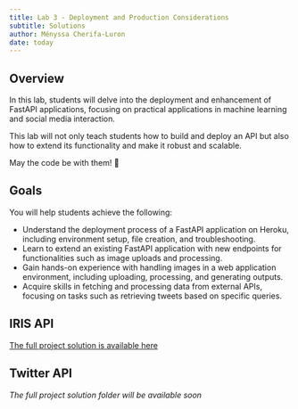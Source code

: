 ```yaml
---
title: Lab 3 - Deployment and Production Considerations
subtitle: Solutions
author: Ményssa Cherifa-Luron  
date: today
---
```


## Overview

In this lab, students will delve into the deployment and enhancement of FastAPI applications, focusing on practical applications in machine learning and social media interaction. 

This lab will not only teach students how to build and deploy an API but also how to extend its functionality and make it robust and scalable.

May the code be with them! 🌟

## Goals

You will help students achieve the following:

- Understand the deployment process of a FastAPI application on Heroku, including environment setup, file creation, and troubleshooting.
- Learn to extend an existing FastAPI application with new endpoints for functionalities such as image uploads and processing.
- Gain hands-on experience with handling images in a web application environment, including uploading, processing, and generating outputs.
- Acquire skills in fetching and processing data from external APIs, focusing on tasks such as retrieving tweets based on specific queries.

## IRIS API

[The full project solution is available here](https://github.com/universdesdonnees/iris_api)

## Twitter API 

*The full project solution folder will be available soon*





